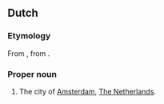 ==Dutch==

===Etymology===
From {{etyl|yi|nl}} {{term|מקום||place, safe haven|tr=mokem|lang=yi}}, from {{etyl|he|nl}} {{term|מקום||place|tr=makóm|lang=he}}.

===Proper noun===
{{wikipedia|lang=en}}
{{nl-noun|n|-|-}}

# {{context|informal|lang=nl}} The city of [[Amsterdam]], [[The Netherlands]].